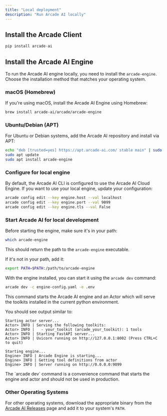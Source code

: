 ```yaml
---
title: "Local deployment"
description: "Run Arcade AI locally"
---
```


## Install the Arcade Client

```python
pip install arcade-ai
```

## Install the Arcade AI Engine

To run the Arcade AI engine locally, you need to install the `arcade-engine`. Choose the installation method that matches your operating system.

### macOS (Homebrew)

If you're using macOS, install the Arcade AI Engine using Homebrew:

```bash
brew install arcade-ai/arcade/arcade-engine
```

### Ubuntu/Debian (APT)

For Ubuntu or Debian systems, add the Arcade AI repository and install via APT:

```bash
echo "deb [trusted=yes] https://apt.arcade-ai.com/ stable main" | sudo tee /etc/apt/sources.list.d/arcade-ai.list
sudo apt update
sudo apt install arcade-engine
```


### Configure for local engine

By default, the Arcade AI CLI is configured to use the Arcade AI Cloud Engine. If you want to use your local engine, update your configuration:

```bash
arcade config edit --key engine.host --val localhost
arcade config edit --key engine.port --val 9099
arcade config edit --key engine.tls --val False
```

### Start Arcade AI for local development

Before starting the engine, make sure it's in your path:

```bash
which arcade-engine
```

This should return the path to the `arcade-engine` executable.

If it's not in your path, add it:

```bash
export PATH=$PATH:/path/to/arcade-engine
```

With the engine installed, you can start it using the `arcade dev` command:

```bash
arcade dev -c engine-config.yaml -e .env
```

This command starts the Arcade AI engine and an Actor which will serve the toolkits installed in the current python environment.

You should see output similar to:

```
Starting actor server...
Actor> INFO | Serving the following toolkits:
Actor> INFO |   - your_toolkit (arcade_your_toolkit): 1 tools
Actor> INFO | Starting FastAPI server...
Actor> INFO | Uvicorn running on http://127.0.0.1:8002 (Press CTRL+C to quit)

Starting engine...
Engine> INFO | Arcade Engine is starting...
Engine> INFO | Getting tool definitions from actor
Engine> INFO | Server running on http://0.0.0.0:9099
```

<Note>
  The `arcade dev` command is a convenience command that starts the engine and
  actor and should not be used in production.
</Note>

### Other Operating Systems

For other operating systems, download the appropriate binary from the [Arcade AI Releases](https://arcade-ai.com/releases) page and add it to your system's `PATH`.

